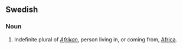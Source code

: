 ==Swedish==
===Noun===

#Indefinite plural of ''[[Afrikan]]'', person living in, or coming from, [[Africa]].
